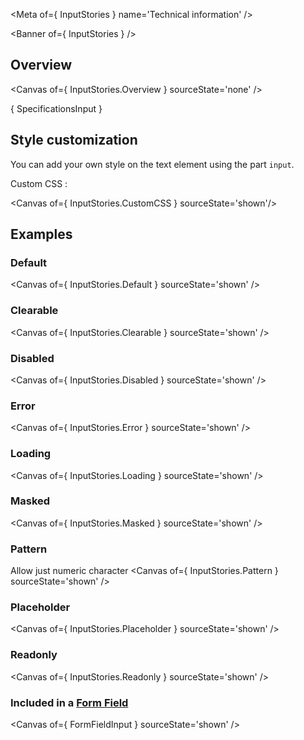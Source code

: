 
<Meta of={ InputStories } name='Technical information' />

<Banner of={ InputStories } />

## Overview

<Canvas of={ InputStories.Overview } sourceState='none' />

<Markdown> { SpecificationsInput } </Markdown>

## Style customization

You can add your own style on the text element using the part `input`.

Custom CSS :

<Canvas of={ InputStories.CustomCSS } sourceState='shown'/>

## Examples

### Default

<Canvas of={ InputStories.Default } sourceState='shown' />

### Clearable

<Canvas of={ InputStories.Clearable } sourceState='shown' />

### Disabled

<Canvas of={ InputStories.Disabled } sourceState='shown' />

### Error

<Canvas of={ InputStories.Error } sourceState='shown' />

### Loading

<Canvas of={ InputStories.Loading } sourceState='shown' />

### Masked

<Canvas of={ InputStories.Masked } sourceState='shown' />

### Pattern
Allow just numeric character
<Canvas of={ InputStories.Pattern } sourceState='shown' />

### Placeholder

<Canvas of={ InputStories.Placeholder } sourceState='shown' />

### Readonly

<Canvas of={ InputStories.Readonly } sourceState='shown' />

### Included in a [**Form Field**](?path=/docs/ods-components-form-elements-form-field--technical-information)
<Canvas of={ FormFieldInput } sourceState='shown' />

